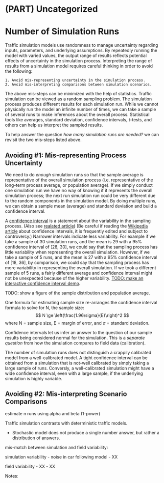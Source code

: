 # (PART) Uncategorized {-}

# Number of Simulation Runs {- #n-runs}
Traffic simulation models use randomness to manage uncertainty regarding inputs, parameters, and underlying assumptions.
By repeatedly running the model with varied values, the output range of results reflects potential effects of uncertainty in the simulation process. 
Interpreting the range of results from a simulation model requires careful thinking in order to avoid the following:

    1. Avoid mis-representing uncertainty in the simulation process.
    2. Avoid mis-interpreting comparisons between simulation scenarios.

The above mis-steps can be minimized with the help of statistics.
Traffic simulation can be viewed as a random sampling problem.
The simulation process produces different results for each simulation run.
While we cannot physically run the model an infinite number of times, we can take a sample of several runs to make inferences about the overall process.
Statistical tools like averages, standard deviation, confidence intervals, t-tests, and others can help us interpret the sampled results.

To help answer the question *how many simulation runs are needed?* we can revisit the two mis-steps listed above.

## Avoiding #1: Mis-representing Process Uncertainty
We need to do *enough* simulation runs so that the sample average is representative of the overall simulation process (i.e. representative of the long-term process average, or population average).
If we simply conduct one simulation run we have no way of knowing if it represents the overall simulation process; the next run simulation run could be very different due to the random components in the simulation model.
By doing multiple runs, we can obtain a sample mean (average) and standard deviation and build a confidence interval.

A [confidence interval](https://www.itl.nist.gov/div898/handbook/eda/section3/eda352.htm) is a statement about the variability in the sampling process. (Also see [realated article](https://www.itl.nist.gov/div898/handbook/prc/section1/prc14.htm)) (Be careful if reading the [Wikipedia article](https://en.wikipedia.org/wiki/Confidence_interval) about confidence intervals, it is frequently edited and subject to controvercy.)
Narrower intervals indicate less variability.
For example if we take a sample of 30 simulation runs, and the mean is 29 with a 95% confidence interval of [28, 30], we could say that the sampling process has little variability when representing the overall simulation.
However, if we take a sample of 5 runs, and the mean is 27 with a 95% confidence interval of [18, 36], by comparison, we could say that the sampling process has more variability in representing the overall simulation. If we took a different sample of 5 runs, a fairly different average and confidence interval might not be unexpected because of the higher variability. [TODO: make an interactive confidence interval demo](#).

TODO: show a figure of the sample distribution and population average.




One formula for estimating sample size re-arranges the confidence interval formula to solve for N, the sample size:
$$
N \ge \left(\frac{1.96\sigma}{E}\right)^2
$$
where N = sample size, E = margin of error, and $\sigma$ = standard deviation.

Confidence intervals let us infer an answer to the question of our sample results being considered normal for the simulation.
This is a *separate question* from how the simulation compares to field data (calibration).

The number of simulation runs does not distinguish a crappily calibrated model from a well-calibrated model.
A tight confidence interval can be obtained from a simulation that is not-well calibrated by simply taking a large sample of runs.
Conversly, a well-calibrated simulation might have a wide confidence interval, even with a large sample, if the underlying simulation is highly variable.

## Avoiding #2: Mis-interpreting Scenario Comparisons

estimate n runs using alpha and beta (1-power)



Traffic simulation contrasts with deterministic traffic models.


- Stochastic model does not produce a single number answer, but rather a distribution of answers.
 

mis-match between simulation and field variability:

 simulation variability
 - noise in car following model
 - XX

 field variability
 - XX
 - XX

Notes:
